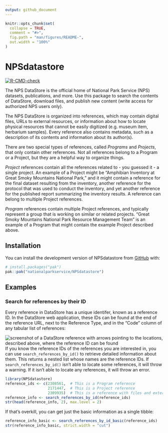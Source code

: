 ```yaml
---
output: github_document
---
```


<!-- README.md is generated from README.Rmd. Please edit that file -->

```r
knitr::opts_chunk$set(
  collapse = TRUE,
  comment = "#>",
  fig.path = "man/figures/README-",
  out.width = "100%"
)
```

# NPSdatastore

<!-- badges: start -->
[![R-CMD-check](https://github.com/nationalparkservice/NPSdatastore/actions/workflows/R-CMD-check.yaml/badge.svg)](https://github.com/nationalparkservice/NPSdatastore/actions/workflows/R-CMD-check.yaml)
<!-- badges: end -->

The NPS DataStore is the official home of National Park Service (NPS) datasets, publications, and more. Use this package to search the contents of DataStore, download files, and publish new content (write access for authorized NPS users only).

The NPS DataStore is organized into references, which may contain digital files, URLs to external resources, or information about how to locate physical resources that cannot be easily digitized (e.g. museum item, herbarium samples). Every reference also contains metadata, such as a description of its contents and information about its author(s).

There are two special types of references, called *Programs* and *Projects*, that only contain other references. Not all references belong to a Program or a Project, but they are a helpful way to organize things.

*Project* references contain all the references related to - you guessed it - a single project. An example of a Project might be "Amphibian Inventory at Great Smoky Mountains National Park," and it might contain a reference for the final dataset resulting from the inventory, another reference for the protocol that was used to conduct the inventory, and yet another reference for the published report summarizing the inventory results. A reference can belong to multiple Project references.

*Program* references contain multiple Project references, and typically represent a group that is working on similar or related projects. "Great Smoky Mountains National Park Resource Management Team" is an example of a Program that might contain the example Project described above.

## Installation

You can install the development version of NPSdatastore from [GitHub](https://github.com/) with:

``` r
# install.packages("pak")
pak::pak("nationalparkservice/NPSdatastore")
```

## Examples

### Search for references by their ID

Every reference in DataStore has a unique identifer, known as a reference ID. In the DataStore web application,
these IDs can be found at the end of the reference URL, next to the Reference Type, and in the "Code" column of any
tabular list of references:

![screenshot of a DataStore reference with arrows pointing to the locations, described above, where the reference ID can be found](man/figures/ref_id_locations.png)
If you know the reference IDs of the references you are interested in, you can use `search_references_by_id()` to retrieve detailed information about them. This returns a nested list whose names are the reference IDs. If `search_references_by_id()` isn't able to locate some references, it will throw a warning. If it isn't able to locate any references, it will throw an error.

```r
library(NPSdatastore)
reference_ids <- c(2308561,  # This is a Program reference
                   2171447,  # This is a Project reference
                   2309935)  # This is a reference with files and external links
reference_info <- search_references_by_id(reference_ids)
str(head(reference_info, 2), max.level = 2)
```

If that's overkill, you can get just the basic information as a single tibble:

```r
reference_info_basic <- search_references_by_id_basic(reference_ids)
str(reference_info_basic, strict.width = "cut")
```


